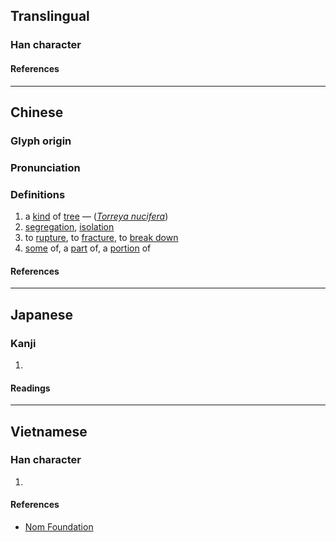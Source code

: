 {{character info/new}}
==Translingual==

===Han character===
{{Han char|rn=75|rad=木|as=05|sn=9|four=44947|canj=DDHE|ids=⿰木皮}}

====References====
{{Han ref|kx=0518.030|dkj=14598|dj=0906.050|hdz=21191.020|uh=67C0}}

----

==Chinese==
{{zh-forms}}

===Glyph origin===
{{Han etym}}

===Pronunciation===
{{zh-pron
|m=bǐ
|c=bei2
|mc=y
|oc=y
|ma=
|cat=pn,n,v
}}

===Definitions===
{{zh-hanzi}}

# a [[kind]] of [[tree]] — (''[[Torreya nucifera]]'')
# [[segregation]], [[isolation]]
# to [[rupture]], to [[fracture]], to [[break down]]
# [[some]] of, a [[part]] of, a [[portion]] of

====References====

----

==Japanese==

===Kanji===
{{ja-kanji|grade=|rs=木05}}

# {{rfdef|ja|sort=木05}}

====Readings====
{{ja-readings
|on=ひ
|kun=すぎ, かや
}}

----

==Vietnamese==

===Han character===
{{vi-readings|rs=木05|reading=phà}}

# {{rfdef|vi|sort=木05}}

====References====
* [http://nomfoundation.org/common/nom_details.php?codepoint=67c0 Nom Foundation]